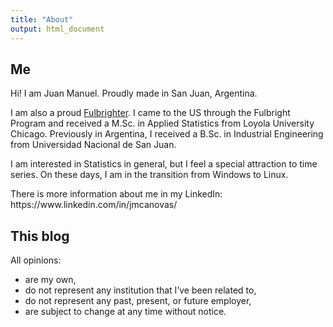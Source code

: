 ```yaml
---
title: "About"
output: html_document
---
```


## Me    

Hi! I am Juan Manuel. Proudly made in San Juan, Argentina.      

I am also a proud [Fulbrighter](https://eca.state.gov/fulbright). I came to the US through the Fulbright Program and received a M.Sc. in Applied Statistics from Loyola University Chicago. Previously in Argentina, I received a B.Sc. in Industrial Engineering from Universidad Nacional de San Juan.    

I am interested in Statistics in general, but I feel a special attraction to time series. On these days, I am in the transition from Windows to Linux.   

There is more information about me in my LinkedIn: https://www.linkedin.com/in/jmcanovas/   


## This blog   

All opinions:    

* are my own,   
* do not represent any institution that I've been related to,  
* do not represent any past, present, or future employer,   
* are subject to change at any time without notice.   
